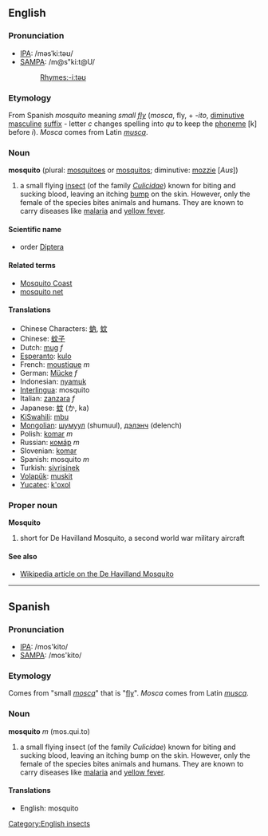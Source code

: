 ==English==
[[Category:English insects]]
===Pronunciation===
*[[w:IPA|IPA]]: /məsˈkiːtəʊ/
*[[w:SAMPA|SAMPA]]: /m@s"ki:t@U/
*:[[Rhymes:English:-iːtəʊ|Rhymes:-iːtəʊ]]

=== Etymology ===
From Spanish ''mosquito'' meaning ''small [[fly]]'' (''mosca'', fly, + ''-ito'', [[diminutive]] [[masculine]] [[suffix]] - letter ''c'' changes spelling into ''qu'' to keep the [[phoneme]] [k] before ''i''). ''Mosca'' comes from Latin ''[[musca]]''.

=== Noun ===
'''mosquito''' (plural: [[mosquitoes]] or [[mosquitos]]; diminutive: [[mozzie]] [''Aus''])

#a small flying [[insect]] (of the family ''[[Culicidae]]'') known for biting and sucking blood, leaving an itching [[bump]] on the skin. However, only the female of the species bites animals and humans. They are known to carry diseases like [[malaria]] and [[yellow fever]]. 

==== Scientific name ====
*order [[Diptera]]

==== Related terms ====
*[[Mosquito Coast]]
*[[mosquito net]]

==== Translations ====
*Chinese Characters: [[蚋]], [[蚊]]
*Chinese: [[蚊子]]
*Dutch: [[mug]] ''f''
*[[Esperanto]]: [[kulo]]
*French: [[moustique]] ''m''
*German: [[Mücke]] ''f''
*Indonesian: [[nyamuk]]
*[[Interlingua]]: mosquito
*Italian: [[zanzara]] ''f''
*Japanese: [[蚊]] (か, ka)
*[[KiSwahili]]: [[mbu]]
*[[Mongolian]]: [[шумуул]] (shumuul), [[дэлэнч]] (delench)
*Polish: [[komar]] ''m''
*Russian: [[комáр]] ''m''
*Slovenian: [[komar]]
*Spanish: mosquito ''m''
*Turkish: [[sivrisinek]]
*[[Volapük]]: [[muskit]]
*[[Yucatec]]: [[k'oxol]]

===Proper noun===
'''Mosquito'''
#short for De Havilland Mosquito, a second world war military aircraft

====See also====
*[[en:De_Havilland_Mosquito|Wikipedia article on the De Havilland Mosquito]]

----

==Spanish==
===Pronunciation===
*[[w:IPA|IPA]]: /mos'kito/
*[[w:SAMPA|SAMPA]]: /mos'kito/

=== Etymology ===
Comes from "small ''[[mosca]]''" that is "[[fly]]". ''Mosca'' comes from Latin ''[[musca]]''.

=== Noun ===
'''mosquito''' ''m'' (mos.qui.to)

#a small flying insect (of the family ''Culicidae'') known for biting and sucking blood, leaving an itching bump on the skin. However, only the female of the species bites animals and humans. They are known to carry diseases like [[malaria]] and [[yellow fever]]. 

==== Translations ====
*English: mosquito